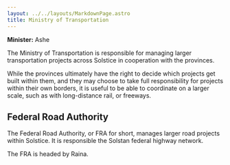 ```yaml
---
layout: ../../layouts/MarkdownPage.astro
title: Ministry of Transportation
---
```


**Minister:** Ashe

The Ministry of Transportation is responsible for managing larger transportation projects across Solstice in cooperation with the provinces.

While the provinces ultimately have the right to decide which projects get built within them, and they may choose to take full responsibility for projects within their own borders, it is useful to be able to coordinate on a larger scale, such as with long-distance rail, or freeways.

## Federal Road Authority

The Federal Road Authority, or FRA for short, manages larger road projects within Solstice. It is responsible the Solstan federal highway network.

The FRA is headed by Raina.
